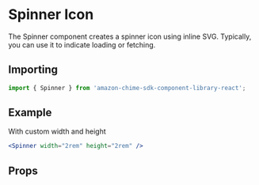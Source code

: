 

<Meta of={SpinnerStories} />

# Spinner Icon

The Spinner component creates a spinner icon using inline SVG. Typically, you can use it to indicate loading or fetching.

## Importing

```javascript
import { Spinner } from 'amazon-chime-sdk-component-library-react';
```

## Example

With custom width and height

<ThemeProvider theme={lightTheme}>
  <GlobalStyles />
  <Canvas>
    <Spinner width="2rem" height="2rem" />
  </Canvas>
</ThemeProvider>

```jsx
<Spinner width="2rem" height="2rem" />
```

## Props

<ArgTypes of={Spinner} />
